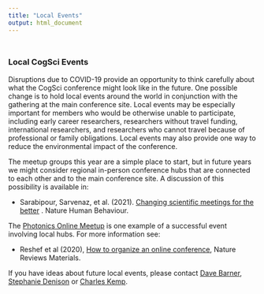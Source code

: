 ```yaml
---
title: "Local Events"
output: html_document
---
```


<style type="text/css">
.title {
  display: none;
}

#getting-started img {
  margin-right: 10px;
}

</style>

<div class="row" style="padding-top: 10px;">

### Local CogSci Events

Disruptions due to COVID-19 provide an opportunity to think carefully about what the CogSci conference might look like in the future. One possible change is to hold local events around the world in conjunction with the gathering at the main conference site. 
Local events may be especially important for members who would be otherwise unable to participate, including early career researchers, researchers without travel funding, international researchers, and researchers who cannot travel because of professional or family obligations. Local events may also provide one way to reduce the environmental impact of the conference.

The meetup groups this year are a simple place to start, but in future years we might consider regional in-person conference hubs that are connected to each other and to the main conference site. A discussion of this possibility is available in:

* Sarabipour, Sarvenaz, et al. (2021). [Changing scientific meetings for the better]( https://www.biorxiv.org/content/10.1101/2020.04.02.022079v4 ) . Nature Human Behaviour.

The [Photonics Online Meetup]( http://photonicsonlinemeetup.org/ ) is one example of a  successful event involving local hubs. For more information see:

* Reshef et al (2020), [How to organize an online conference]( https://arxiv.org/abs/2003.03219 ), Nature Reviews Materials. 

If you have ideas about future local events, please contact  [Dave Barner](  http://www.ladlab.com/barner ), [Stephanie Denison](  https://uwaterloo.ca/psychology/people-profiles/stephanie-denison ) or [Charles Kemp]( http://charleskemp.com ).   
</div>


